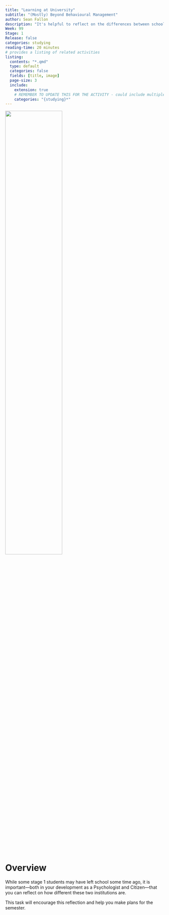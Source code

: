```yaml
---
title: "Learning at University"
subtitle: "(Mostly) Beyond Behavioural Management"
author: Sean Fallon
description: "It's helpful to reflect on the differences between school and university as you develop into your roles as Psychologists and Citizens..."
Week: 99
Stage: 1
Release: false
categories: studying
reading-time: 20 minutes
# provides a listing of related activities
listing:
  contents: "*.qmd"
  type: default
  categories: false
  fields: [title, image]
  page-size: 3
  include:
    extension: true
    # REMEMBER TO UPDATE THIS FOR THE ACTIVITY - could include multiple categories
    categories: "{studying}*"
---
```


![](../images/DALL·E 2024-09-10 09.55.02 - studyinguni.webp){width=60%}

# Overview

While some stage 1 students may have left school some time ago, it is important---both in your development as a Psychologist and Citizen---that you can reflect on how different these two institutions are. 

This task will encourage this reflection and help you make plans for the semester.


<!--

There are many differences between school and university, but one I would like to focus on is that in their training, teachers spend a great deal of time learning about **behavioural management**. This is not the case for the academics who will lead your workshops and lectures at Plymouth. [Although, we still expect people to be courteous and respectful in teaching sessions].


Please read this document which give a brief outline of what behavioural management involves. https://www.gov.uk/government/publications/initial-teacher-training-itt-core-content-framework/the-trainee-teacher-behavioural-toolkit-a-summary



# Instructions

::: instruction
### XXX

XXX
:::

# Recording your work

XXXINSTRUCTION, and upload to Psylab as usual.

[Record your work here](https://psybot.llemma.net/){.submit-work .btn .btn-primary}

# Extension activities

If you found this task helpful or writing is something you struggle with, consider the following extension activities:

::: {#sample-listings}
:::


-->